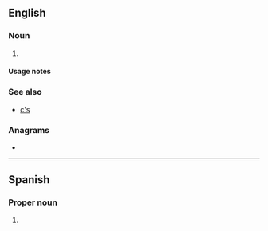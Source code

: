 {{also|Appendix:Variations of "cs"}}
==English==

===Noun===
{{head|en|noun form}}

# {{plural of|en|C}}

====Usage notes====
{{U:en:plurals of letters}}

===See also===
* [[c's]]

===Anagrams===
* {{anagrams|en|a=cs|S.C.|SC|Sc|Sc.|sc|sc.}}

----

==Spanish==

===Proper noun===
{{es-proper noun|m-p}}

# {{abbreviation of|es|Ciudadanos}}